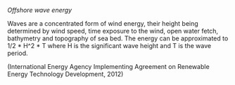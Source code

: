 *Offshore wave energy*

Waves are a concentrated form of wind energy, their height being determined by wind speed, time exposure to the wind, open water fetch, bathymetry and topography of sea bed. The energy can be approximated to 1/2 * H^2 * T where H is the significant wave height and T is the wave period. 

(International Energy Agency Implementing Agreement on Renewable Energy Technology Development, 2012)